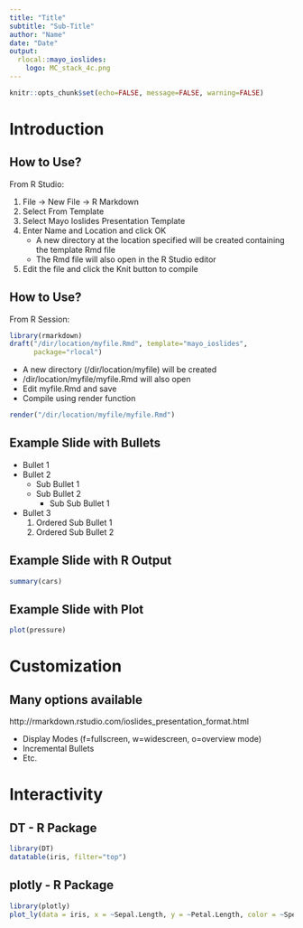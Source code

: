 ```yaml
---
title: "Title"
subtitle: "Sub-Title"
author: "Name"
date: "Date"
output:
  rlocal::mayo_ioslides:
    logo: MC_stack_4c.png
---
```


```r
knitr::opts_chunk$set(echo=FALSE, message=FALSE, warning=FALSE)
```

# Introduction

## How to Use?

From R Studio:

1. File -> New File -> R Markdown 
2. Select From Template
3. Select Mayo Ioslides Presentation Template 
4. Enter Name and Location and click OK
    + A new directory at the location specified will be created containing the template Rmd file
    + The Rmd file will also open in the R Studio editor
5. Edit the file and click the Knit button to compile

## How to Use?

From R Session:

```r
library(rmarkdown)  
draft("/dir/location/myfile.Rmd", template="mayo_ioslides", 
      package="rlocal")
```

- A new directory (/dir/location/myfile) will be created
- /dir/location/myfile/myfile.Rmd will also open
- Edit myfile.Rmd and save
- Compile using render function

```r
render("/dir/location/myfile/myfile.Rmd")
```

## Example Slide with Bullets 

- Bullet 1
- Bullet 2
    + Sub Bullet 1
    + Sub Bullet 2
        * Sub Sub Bullet 1
- Bullet 3
    1. Ordered Sub Bullet 1
    2. Ordered Sub Bullet 2

## Example Slide with R Output

```r
summary(cars)
```

## Example Slide with Plot

```r
plot(pressure)
```

# Customization

## Many options available

http://rmarkdown.rstudio.com/ioslides_presentation_format.html

- Display Modes (f=fullscreen, w=widescreen, o=overview mode)
- Incremental Bullets
- Etc.

# Interactivity

## DT - R Package {.smaller}

```r
library(DT)
datatable(iris, filter="top")
```

## plotly - R Package

```r
library(plotly)
plot_ly(data = iris, x = ~Sepal.Length, y = ~Petal.Length, color = ~Species)
```



